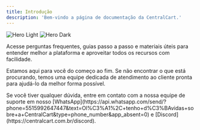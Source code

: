 ```yaml
---
title: Introdução
description: 'Bem-vindo a página de documentação da CentralCart.'
---
```


<img
  className="block dark:hidden"
  src="/images/hero-light.png"
  alt="Hero Light"
/>
<img
  className="hidden dark:block"
  src="/images/hero-dark.png"
  alt="Hero Dark"
/>

Acesse perguntas frequentes, guias passo a passo e materiais úteis para entender melhor a plataforma e aproveitar todos os recursos com facilidade.

Estamos aqui para você do começo ao fim. Se não encontrar o que está procurando, 
temos uma equipe dedicada de atendimento ao cliente pronta para ajudá-lo da melhor forma possível.

<Check>
Se você tiver qualquer dúvida, entre em contato com a nossa equipe de suporte
em nosso [WhatsApp](https://api.whatsapp.com/send/?phone=5515992647447&text=Ol%C3%A1%2C+tenho+d%C3%BAvidas+sobre+a+CentralCart&type=phone_number&app_absent=0) 
e [Discord](https://centralcart.com.br/discord).
</Check>